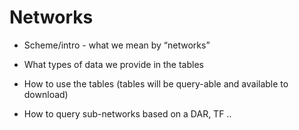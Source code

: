 # Networks

- Scheme/intro - what we mean by "networks"

- What types of data we provide in the tables

- How to use the tables (tables will be query-able and available to download)

- How to query sub-networks based on a DAR, TF ..


